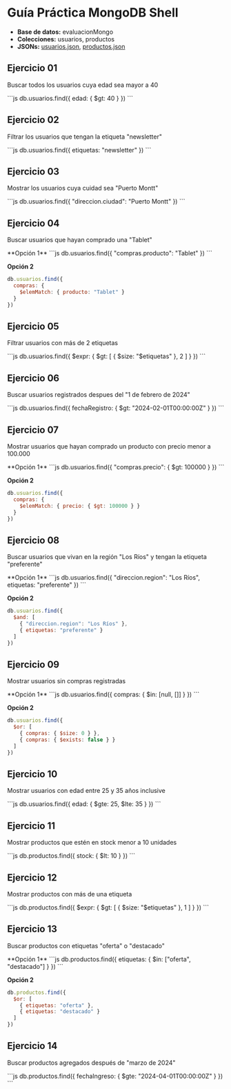 # Guía Práctica MongoDB Shell

- **Base de datos:** evaluacionMongo
- **Colecciones:** usuarios, productos
- **JSONs:** [usuarios.json](/inacap/ti3v32/data/usuarios02.json), [productos.json](/inacap/ti3v32/data/productos02.json) 

## Ejercicio 01
Buscar todos los usuarios cuya edad sea mayor a 40

<Solution>
```js
db.usuarios.find({ edad: { $gt: 40 } })
```
</Solution>

## Ejercicio 02
Filtrar los usuarios que tengan la etiqueta "newsletter"

<Solution>
```js
db.usuarios.find({ etiquetas: "newsletter" })
```
</Solution>

## Ejercicio 03
Mostrar los usuarios cuya cuidad sea "Puerto Montt"

<Solution>
```js
db.usuarios.find({ "direccion.ciudad": "Puerto Montt" })
```
</Solution>

## Ejercicio 04
Buscar usuarios que hayan comprado una "Tablet"

<Solution>
**Opción 1**
```js
db.usuarios.find({ 
  "compras.producto": "Tablet"  
})
```

**Opción 2**
```js
db.usuarios.find({ 
  compras: { 
    $elemMatch: { producto: "Tablet" } 
  } 
})
```
</Solution>

## Ejercicio 05
Filtrar usuarios con más de 2 etiquetas

<Solution>
```js
db.usuarios.find({ 
    $expr: { $gt: [ { $size: "$etiquetas" }, 2 ] } 
})
```
</Solution>

## Ejercicio 06
Buscar usuarios registrados despues del "1 de febrero de 2024"

<Solution>
```js
db.usuarios.find({ 
    fechaRegistro: { $gt: "2024-02-01T00:00:00Z" }
})
```
</Solution>

## Ejercicio 07
Mostrar usuarios que hayan comprado un producto con precio menor a 100.000

<Solution>
**Opción 1**
```js
db.usuarios.find({ 
  "compras.precio": { $gt: 100000 }  
})
```

**Opción 2**
```js
db.usuarios.find({ 
  compras: { 
    $elemMatch: { precio: { $gt: 100000 } } 
  } 
})
```
</Solution>

## Ejercicio 08
Buscar usuarios que vivan en la región "Los Ríos" y tengan la etiqueta "preferente"

<Solution>
**Opción 1**
```js
db.usuarios.find({ 
  "direccion.region": "Los Ríos", 
  etiquetas: "preferente" 
})
```

**Opción 2**
```js
db.usuarios.find({
  $and: [
    { "direccion.region": "Los Ríos" },
    { etiquetas: "preferente" }
  ]
})
```
</Solution>

## Ejercicio 09
Mostrar usuarios sin compras registradas

<Solution>
**Opción 1**
```js
db.usuarios.find({
  compras: { $in: [null, []] }
})
```

**Opción 2**
```js
db.usuarios.find({ 
  $or: [
    { compras: { $size: 0 } },
    { compras: { $exists: false } }
  ] 
})
```
</Solution>

## Ejercicio 10
Mostrar usuarios con edad entre 25 y 35 años inclusive

<Solution>
```js
db.usuarios.find({ 
  edad: { $gte: 25, $lte: 35 } 
})
```
</Solution>

## Ejercicio 11
Mostrar productos que estén en stock menor a 10 unidades

<Solution>
```js
db.productos.find({ 
  stock: { $lt: 10 } 
})
```
</Solution>

## Ejercicio 12
Mostrar productos con más de una etiqueta

<Solution>
```js
db.productos.find({ 
  $expr: { $gt: [ { $size: "$etiquetas" }, 1 ] } 
})
```
</Solution>

## Ejercicio 13
Buscar productos con etiquetas "oferta" o "destacado"

<Solution>
**Opción 1**
```js
db.productos.find({ 
  etiquetas: { $in: ["oferta", "destacado"] } 
})
```

**Opción 2**
```js
db.productos.find({
  $or: [
    { etiquetas: "oferta" },
    { etiquetas: "destacado" }
  ]
})
```
</Solution>

## Ejercicio 14
Buscar productos agregados después de "marzo de 2024"

<Solution>
```js
db.productos.find({ 
  fechaIngreso: { $gte: "2024-04-01T00:00:00Z" } 
})
```
</Solution>